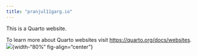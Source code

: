 ```yaml
---
title: "pranjul11garg.io"
---
```


This is a Quarto website.

To learn more about Quarto websites visit <https://quarto.org/docs/websites>.
![](./images/011.jpg){width-"80%" fig-align="center"}
